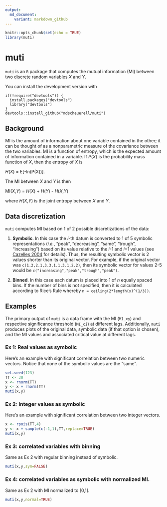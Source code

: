 ```yaml
---
output:
  md_document:
    variant: markdown_github
---
```


```r
knitr::opts_chunk$set(echo = TRUE)
library(muti)
```

# muti

`muti` is an `R` package that computes the mutual information (MI) between two discrete random variables _X_ and _Y_.

You can install the development version with

```
if(!require("devtools")) {
  install.packages("devtools")
  library("devtools")
}
devtools::install_github("mdscheuerell/muti")
```

## Background

MI is the amount of information about one variable contained in the other; it can be thought of as a nonparametric measure of the covariance between the two variables. MI is a function of entropy, which is the expected amount of information contained in a variable. If _P_(_X_) is the probability mass function of _X_, then the entropy of _X_ is

_H_(_X_) = E[-ln(P(X))].

The MI between _X_ and _Y_ is then

MI(_X_,_Y_) = _H_(_X_) + _H_(_Y_) - _H_(_X_,_Y_)

where _H_(_X_,_Y_) is the joint entropy between _X_ and _Y_.

## Data discretization

`muti` computes MI based on 1 of 2 possible discretizations of the data:

1. __Symbolic__. In this case the _i_-th datum is converted to 1 of 5 symbolic representations (_i.e._, "peak", "decreasing", "same", "trough", "increasing") based on its value relative to the _i_-1 and _i_+1 values (see [Cazelles 2004](https://doi.org/10.1111/j.1461-0248.2004.00629.x) for details). Thus, the resulting symbolic vector is 2 values shorter than its original vector. For example, if the original vector was `c(1.2,2.1,3.3,1.1,3.1,2.2)`, then its symbolic vector for values 2-5 would be `c("increasing","peak","trough","peak")`.

2. __Binned__. In this case each datum is placed into 1 of _n_ equally spaced bins. If the number of bins is not specified, then it is calculated according to Rice's Rule whereby `n = ceiling(2*length(x)^(1/3))`.

## Examples

The primary output of `muti` is a data frame with the MI (`MI_xy`) and respective significance threshold (`MI_ci`) at different lags. Additionally, `muti` produces plots of the  original data, symbolic data (if that option is chosen), and the MI values and associated critical value at different lags.

### Ex 1: Real values as symbolic

Here's an example with significant correlation between two numeric vectors. Notice that none of the symbolic values are the "same".

```r
set.seed(123)
TT <- 30
x <- rnorm(TT)
y <- x + rnorm(TT)
muti(x,y)
```

### Ex 2: Integer values as symbolic

Here's an example with significant correlation between two integer vectors.

```r
x <- rpois(TT,4)
y <- x + sample(c(-1,1),TT,replace=TRUE)
muti(x,y)
```

### Ex 3: correlated variables with binning

Same as Ex 2 with regular binning instead of symbolic.

```r
muti(x,y,sym=FALSE)
```

### Ex 4: correlated variables as symbolic with normalized MI.

Same as Ex 2 with MI normalized to [0,1].

```r
muti(x,y,normal=TRUE)
```

